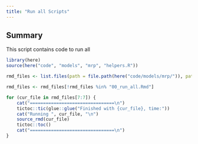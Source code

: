 ```yaml
---
title: "Run all Scripts"
---
```


## Summary 

This script contains code to run all 

```r
library(here)
source(here("code", "models", "mrp", "helpers.R"))

rmd_files <- list.files(path = file.path(here("code/models/mrp/")), pattern=".Rmd")   

rmd_files <- rmd_files[!rmd_files %in% "00_run_all.Rmd"]

for (cur_file in rmd_files[7:7]) {
	cat("================================\n")
	tictoc::tic(glue::glue("Finished with {cur_file}, time:"))
	cat("Running ", cur_file, "\n")
  	source_rmd(cur_file)
  	tictoc::toc()
	cat("================================\n")
}
```

